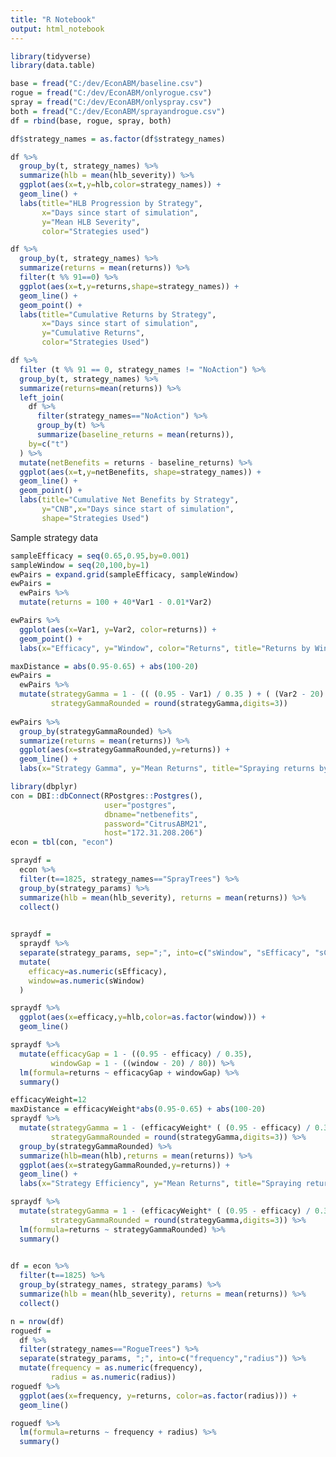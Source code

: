 ```yaml
---
title: "R Notebook"
output: html_notebook
---
```



```r
library(tidyverse)
library(data.table)
```


```r
base = fread("C:/dev/EconABM/baseline.csv")
rogue = fread("C:/dev/EconABM/onlyrogue.csv")
spray = fread("C:/dev/EconABM/onlyspray.csv")
both = fread("C:/dev/EconABM/sprayandrogue.csv")
df = rbind(base, rogue, spray, both)
```


```r
df$strategy_names = as.factor(df$strategy_names)
```


```r
df %>%
  group_by(t, strategy_names) %>%
  summarize(hlb = mean(hlb_severity)) %>%
  ggplot(aes(x=t,y=hlb,color=strategy_names)) +
  geom_line() +
  labs(title="HLB Progression by Strategy",
       x="Days since start of simulation",
       y="Mean HLB Severity",
       color="Strategies used")

```

```r
df %>%
  group_by(t, strategy_names) %>%
  summarize(returns = mean(returns)) %>%
  filter(t %% 91==0) %>%
  ggplot(aes(x=t,y=returns,shape=strategy_names)) +
  geom_line() +
  geom_point() +
  labs(title="Cumulative Returns by Strategy",
       x="Days since start of simulation",
       y="Cumulative Returns",
       color="Strategies Used")


```


```r
df %>%
  filter (t %% 91 == 0, strategy_names != "NoAction") %>%
  group_by(t, strategy_names) %>%
  summarize(returns=mean(returns)) %>%
  left_join(
    df %>%
      filter(strategy_names=="NoAction") %>%
      group_by(t) %>%
      summarize(baseline_returns = mean(returns)),
    by=c("t")
  ) %>%
  mutate(netBenefits = returns - baseline_returns) %>%
  ggplot(aes(x=t,y=netBenefits, shape=strategy_names)) +
  geom_line() +
  geom_point() +
  labs(title="Cumulative Net Benefits by Strategy", 
       y="CNB",x="Days since start of simulation",
       shape="Strategies Used")
```

Sample strategy data
```r
sampleEfficacy = seq(0.65,0.95,by=0.001)
sampleWindow = seq(20,100,by=1)
ewPairs = expand.grid(sampleEfficacy, sampleWindow)
ewPairs = 
  ewPairs %>%
  mutate(returns = 100 + 40*Var1 - 0.01*Var2)

```



```r
ewPairs %>%
  ggplot(aes(x=Var1, y=Var2, color=returns)) +
  geom_point() +
  labs(x="Efficacy", y="Window", color="Returns", title="Returns by Window and Spray Efficacy")
```

```r
maxDistance = abs(0.95-0.65) + abs(100-20)
ewPairs = 
  ewPairs %>%
  mutate(strategyGamma = 1 - (( (0.95 - Var1) / 0.35 ) + ( (Var2 - 20) / 80 )) / 2,
         strategyGammaRounded = round(strategyGamma,digits=3))
  
ewPairs %>%
  group_by(strategyGammaRounded) %>%
  summarize(returns = mean(returns)) %>%
  ggplot(aes(x=strategyGammaRounded,y=returns)) +
  geom_line() +
  labs(x="Strategy Gamma", y="Mean Returns", title="Spraying returns by efficacy (SIMULATED)")


```

```r
library(dbplyr)
con = DBI::dbConnect(RPostgres::Postgres(),
                     user="postgres",
                     dbname="netbenefits",
                     password="CitrusABM21",
                     host="172.31.208.206")
econ = tbl(con, "econ")
```


```r
spraydf = 
  econ %>%
  filter(t==1825, strategy_names=="SprayTrees") %>%
  group_by(strategy_params) %>%
  summarize(hlb = mean(hlb_severity), returns = mean(returns)) %>%
  collect()
  
```
```r
spraydf = 
  spraydf %>%
  separate(strategy_params, sep=";", into=c("sWindow", "sEfficacy", "sCost")) %>%
  mutate(
    efficacy=as.numeric(sEfficacy),
    window=as.numeric(sWindow)
  )
```

```r
spraydf %>%
  ggplot(aes(x=efficacy,y=hlb,color=as.factor(window))) +
  geom_line() 
```

```r
spraydf %>%
  mutate(efficacyGap = 1 - ((0.95 - efficacy) / 0.35),
         windowGap = 1 - ((window - 20) / 80)) %>%
  lm(formula=returns ~ efficacyGap + windowGap) %>%
  summary()
```



```r
efficacyWeight=12
maxDistance = efficacyWeight*abs(0.95-0.65) + abs(100-20)
spraydf %>%
  mutate(strategyGamma = 1 - (efficacyWeight* ( (0.95 - efficacy) / 0.35 ) + ( (window - 20) / 80 )) / (1+efficacyWeight),
         strategyGammaRounded = round(strategyGamma,digits=3)) %>%
  group_by(strategyGammaRounded) %>%
  summarize(hlb=mean(hlb),returns = mean(returns)) %>%
  ggplot(aes(x=strategyGammaRounded,y=returns)) +
  geom_line() +
  labs(x="Strategy Efficiency", y="Mean Returns", title="Spraying returns by efficiency")

```


```r
spraydf %>%
  mutate(strategyGamma = 1 - (efficacyWeight* ( (0.95 - efficacy) / 0.35 ) + ( (window - 20) / 80 )) / (1+efficacyWeight),
         strategyGammaRounded = round(strategyGamma,digits=3)) %>%
  lm(formula=returns ~ strategyGammaRounded) %>%
  summary()
  


```


```r
df = econ %>%
  filter(t==1825) %>%
  group_by(strategy_names, strategy_params) %>%
  summarize(hlb = mean(hlb_severity), returns = mean(returns)) %>%
  collect()
```

```r
n = nrow(df)
roguedf = 
  df %>%
  filter(strategy_names=="RogueTrees") %>%
  separate(strategy_params, ";", into=c("frequency","radius")) %>%
  mutate(frequency = as.numeric(frequency),
         radius = as.numeric(radius))
roguedf %>%
  ggplot(aes(x=frequency, y=returns, color=as.factor(radius))) +
  geom_line()

```
```r
roguedf %>%
  lm(formula=returns ~ frequency + radius) %>%
  summary()
```

























































